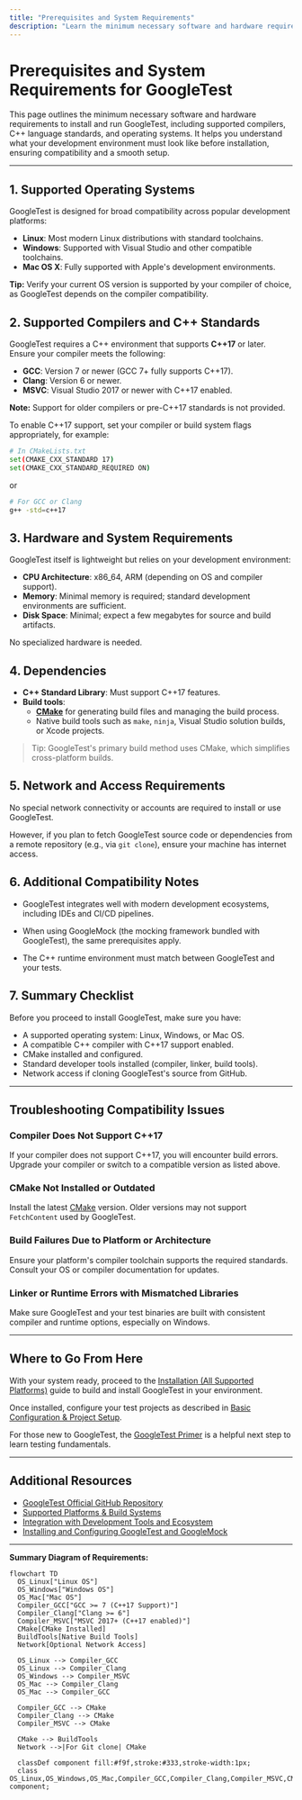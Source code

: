 ```yaml
---
title: "Prerequisites and System Requirements"
description: "Learn the minimum necessary software and hardware requirements to install and run GoogleTest, including supported compilers, C++ language standards, and operating systems. This page orients users to what they need before installation, clarifies compatibility, and establishes the technical baseline for setup."
---
```


# Prerequisites and System Requirements for GoogleTest

This page outlines the minimum necessary software and hardware requirements to install and run GoogleTest, including supported compilers, C++ language standards, and operating systems. It helps you understand what your development environment must look like before installation, ensuring compatibility and a smooth setup.

---

## 1. Supported Operating Systems

GoogleTest is designed for broad compatibility across popular development platforms:

- **Linux**: Most modern Linux distributions with standard toolchains.
- **Windows**: Supported with Visual Studio and other compatible toolchains.
- **Mac OS X**: Fully supported with Apple's development environments.

**Tip:** Verify your current OS version is supported by your compiler of choice, as GoogleTest depends on the compiler compatibility.

## 2. Supported Compilers and C++ Standards

GoogleTest requires a C++ environment that supports **C++17** or later. Ensure your compiler meets the following:

- **GCC**: Version 7 or newer (GCC 7+ fully supports C++17).
- **Clang**: Version 6 or newer.
- **MSVC**: Visual Studio 2017 or newer with C++17 enabled.

**Note:** Support for older compilers or pre-C++17 standards is not provided.

To enable C++17 support, set your compiler or build system flags appropriately, for example:

```bash
# In CMakeLists.txt
set(CMAKE_CXX_STANDARD 17)
set(CMAKE_CXX_STANDARD_REQUIRED ON)
```

or

```bash
# For GCC or Clang
g++ -std=c++17
```

## 3. Hardware and System Requirements

GoogleTest itself is lightweight but relies on your development environment:

- **CPU Architecture**: x86_64, ARM (depending on OS and compiler support).
- **Memory**: Minimal memory is required; standard development environments are sufficient.
- **Disk Space**: Minimal; expect a few megabytes for source and build artifacts.

No specialized hardware is needed.

## 4. Dependencies

- **C++ Standard Library**: Must support C++17 features.
- **Build tools**:
  - [**CMake**](https://cmake.org/) for generating build files and managing the build process.
  - Native build tools such as `make`, `ninja`, Visual Studio solution builds, or Xcode projects.

> Tip: GoogleTest's primary build method uses CMake, which simplifies cross-platform builds.

## 5. Network and Access Requirements

No special network connectivity or accounts are required to install or use GoogleTest.

However, if you plan to fetch GoogleTest source code or dependencies from a remote repository (e.g., via `git clone`), ensure your machine has internet access.

## 6. Additional Compatibility Notes

- GoogleTest integrates well with modern development ecosystems, including IDEs and CI/CD pipelines.

- When using GoogleMock (the mocking framework bundled with GoogleTest), the same prerequisites apply.

- The C++ runtime environment must match between GoogleTest and your tests.

## 7. Summary Checklist

Before you proceed to install GoogleTest, make sure you have:

- A supported operating system: Linux, Windows, or Mac OS.
- A compatible C++ compiler with C++17 support enabled.
- CMake installed and configured.
- Standard developer tools installed (compiler, linker, build tools).
- Network access if cloning GoogleTest's source from GitHub.

---

## Troubleshooting Compatibility Issues

### Compiler Does Not Support C++17

If your compiler does not support C++17, you will encounter build errors. Upgrade your compiler or switch to a compatible version as listed above.

### CMake Not Installed or Outdated

Install the latest [CMake](https://cmake.org/download/) version. Older versions may not support `FetchContent` used by GoogleTest.

### Build Failures Due to Platform or Architecture

Ensure your platform's compiler toolchain supports the required standards. Consult your OS or compiler documentation for updates.

### Linker or Runtime Errors with Mismatched Libraries

Make sure GoogleTest and your test binaries are built with consistent compiler and runtime options, especially on Windows.

---

## Where to Go From Here

With your system ready, proceed to the [Installation (All Supported Platforms)](/getting-started/core-setup/installation-platforms) guide to build and install GoogleTest in your environment.

Once installed, configure your test projects as described in [Basic Configuration & Project Setup](/getting-started/core-setup/configuration-basics).

For those new to GoogleTest, the [GoogleTest Primer](overview/product-intro/what-is-googletest) is a helpful next step to learn testing fundamentals.

---

## Additional Resources

- [GoogleTest Official GitHub Repository](https://github.com/google/googletest)
- [Supported Platforms & Build Systems](overview/integration-ecosystem/supported-platforms)
- [Integration with Development Tools and Ecosystem](overview/integration-ecosystem/integration-tooling)
- [Installing and Configuring GoogleTest and GoogleMock](faq/getting-started-faq/install-configure-faq)


---

**Summary Diagram of Requirements:**

```mermaid
flowchart TD
  OS_Linux["Linux OS"]
  OS_Windows["Windows OS"]
  OS_Mac["Mac OS"]
  Compiler_GCC["GCC >= 7 (C++17 Support)"]
  Compiler_Clang["Clang >= 6"]
  Compiler_MSVC["MSVC 2017+ (C++17 enabled)"]
  CMake[CMake Installed]
  BuildTools[Native Build Tools]
  Network[Optional Network Access]

  OS_Linux --> Compiler_GCC
  OS_Linux --> Compiler_Clang
  OS_Windows --> Compiler_MSVC
  OS_Mac --> Compiler_Clang
  OS_Mac --> Compiler_GCC

  Compiler_GCC --> CMake
  Compiler_Clang --> CMake
  Compiler_MSVC --> CMake

  CMake --> BuildTools
  Network -->|For Git clone| CMake

  classDef component fill:#f9f,stroke:#333,stroke-width:1px;
  class OS_Linux,OS_Windows,OS_Mac,Compiler_GCC,Compiler_Clang,Compiler_MSVC,CMake,BuildTools,Network component;
```
